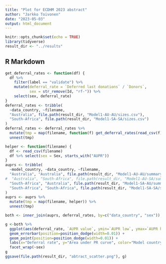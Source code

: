 ```yaml
---
title: "Plot for ECDHM 2023 abstract"
author: "Jarkko Toivonen"
date: "2023-05-03"
output: html_document
---
```


```r
knitr::opts_chunk$set(echo = TRUE)
library(tidyverse)
result_dir <- "../results"
```

## R Markdown

```r
get_deferral_rates <- function(df) {
  df %>% 
    filter(label == "validate") %>%
    mutate(deferral_rate = `Deferred last donations` / `Donors`,
           sex = str_remove(Id, "rf-")) %>%
    select(sex, deferral_rate)
}
deferral_rates <- tribble(
  ~data_country, ~filename, 
  "Australia", file.path(result_dir, "Model1-AU-AU/sizes.csv"),
  "South-Africa", file.path(result_dir, "Model1-SA-SA/sizes.csv")
)
deferral_rates <- deferral_rates %>%
  mutate(tmp = map(filename, function(f) get_deferral_rates(read_csv(f)))) %>%
  unnest(tmp)
```

```r
helper <- function(filename) {
  df <- read_csv(filename)
  df %>% select(sex = Sex, starts_with("AUPR"))
}
auprs <- tribble(
  ~model_country, ~data_country, ~filename,
  "Australia", "Australia", file.path(result_dir, "Model1-AU-AU/summary.csv"),
#  "Australia", "South-Africa", file.path(result_dir, "Model1-AU-SA/summary.csv"),
  "South-Africa", "Australia", file.path(result_dir, "Model1-SA-AU/summary.csv"),
  "South-Africa", "South-Africa", file.path(result_dir, "Model1-SA-SA/summary.csv")
)
auprs <- auprs %>%
  mutate(tmp = map(filename, helper)) %>%
  unnest(tmp)
```

```r
both <- inner_join(auprs, deferral_rates, by=c("data_country", "sex"))
```

```r
g <-both %>%
  ggplot(aes(deferral_rate, `AUPR value`, ymin=`AUPR low`, ymax=`AUPR high`, color=model_country, shape=data_country)) +
  geom_errorbar(position=position_dodge(width=0.01)) +
  geom_point(position=position_dodge(width=0.01)) +
  labs(x="Deferral rate", y="Area under PR curve", color="Model country", shape="Data country") +
  facet_wrap(~sex)
g
ggsave(file.path(result_dir, "abtract_scatter.png"), g)
```

















